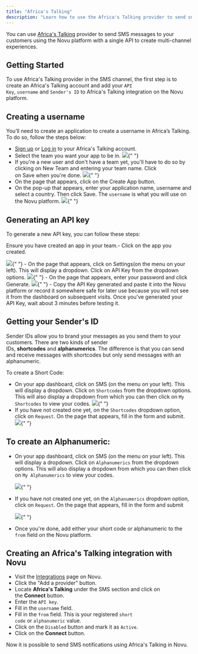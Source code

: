 ```yaml
---
title: "Africa's Talking"
description: "Learn how to use the Africa's Talking provider to send sms notifications using Novu"
---
```


You can use [Africa's Talking](https://africastalking.com/) provider to send SMS messages to your customers using the Novu platform with a single API to create multi-channel experiences.

## Getting Started

To use Africa's Talking provider in the SMS channel, the first step is to create an Africa's Talking account and add your `API Key`, `username` and `Sender's ID` to Africa's Talking integration on the Novu platform.

## Creating a username

You’ll need to create an application to create a username in Africa’s Talking. To do so, follow the steps below:

- [Sign up](https://account.africastalking.com/auth/register) or [Log in](https://account.africastalking.com/auth/login) to your Africa's Talking account.
- Select the team you want your app to be in.
  <Frame caption="Select the team you want your app to be in.">
    <img src="/images/channels-and-providers/sms/africas-talking/team-africa.png" />{" "}
  </Frame>
- If you're a new user and don't have a team yet, you'll have to do so by clicking on New Team and entering your team name. Click on Save when you're done.
  <Frame caption="If you're a new user and don't have a team yet, you'll have to do so by clicking on New Team and entering your team name. Click on Save when you're done.">
    <img src="/images/channels-and-providers/sms/africas-talking/new-team.png" />{" "}
  </Frame>
- On the page that appears, click on the Create App button.
- On the pop-up that appears, enter your application name, username and select a country. Then click Save. The `username` is what you will use on the Novu platform.
  <Frame caption="Enter your application name, username and select a country">
    <img src="/images/channels-and-providers/sms/africas-talking/new app-africa-talking.png" />{" "}
  </Frame>

## Generating an API key

To generate a new API key, you can follow these steps:

<Note>Ensure you have created an app in your team.</Note>- Click on the app you created.
<Frame caption="Click on the app you created.">
  <img src="/images/channels-and-providers/sms/africas-talking/new-created-app-africa.png" />{" "}
</Frame>
- On the page that appears, click on Settings(on the menu on your left). This will
display a dropdown. Click on API Key from the dropdown options.
<Frame caption="Click on API Key from the dropdown options">
  <img src="/images/channels-and-providers/sms/africas-talking/api-key-africa.png" />{" "}
</Frame>
- On the page that appears, enter your password and click Generate.
<Frame caption="Enter your password and click Generate.">
  <img src="/images/channels-and-providers/sms/africas-talking/image-57.png" />{" "}
</Frame>
- Copy the API Key generated and paste it into the Novu platform or record it somewhere
safe for later use because you will not see it from the dashboard on subsequent visits.

<Note>
  Once you've generated your API Key, wait about 3 minutes before testing it.
</Note>

## Getting your Sender's ID

Sender IDs allow you to brand your messages as you send them to your customers. There are two kinds of sender IDs, **shortcodes** and **alphanumerics**. The difference is that you can send and receive messages with shortcodes but only send messages with an alphanumeric.

To create a Short Code:

- On your app dashboard, click on SMS (on the menu on your left). This will display a dropdown. Click on `Shortcodes` from the dropdown options. This will also display a dropdown from which you can then click on `My Shortcodes` to view your codes.
  <Frame caption="Click on `My Shortcodes` to view your codes">
    <img src="/images/channels-and-providers/sms/africas-talking/image-58.png" />{" "}
  </Frame>
- If you have not created one yet, on the `Shortcodes` dropdown option, click on `Request`.
  On the page that appears, fill in the form and submit.
  <Frame caption="Fill in the form and submit to create shortcode">
    <img src="/images/channels-and-providers/sms/africas-talking/image-59.png" />{" "}
  </Frame>

## To create an Alphanumeric:

- On your app dashboard, click on SMS (on the menu on your left). This will display a dropdown. Click on `Alphanumerics` from the dropdown options. This will also display a dropdown from which you can then click on `My Alphanumerics` to view your codes.

  <Frame caption="Click on `My Alphanumerics` to view your codes">
    <img src="/images/channels-and-providers/sms/africas-talking/image-60.png" />{" "}
  </Frame>

- If you have not created one yet, on the `Alphanumerics` dropdown option, click on `Request`.
  On the page that appears, fill in the form and submit
  <Frame caption="Click on request, fill in the form and submit">
    <img src="/images/channels-and-providers/sms/africas-talking/image-61.png" />{" "}
  </Frame>
- Once you're done, add either your short code or alphanumeric to the `from` field on the Novu platform.

## Creating an Africa's Talking integration with Novu

- Visit the [Integrations](https://dashboard.novu.co/integrations?utm_campaign=docs-africastalking) page on Novu.
- Click the "Add a provider" button.
- Locate **Africa's Talking** under the SMS section and click on the **Connect** button.
- Enter the `API key`.
- Fill in the `username` field.
- Fill in the `from` field. This is your registered `short code` or `alphanumeric` value.
- Click on the `Disabled` button and mark it as `Active`.
- Click on the **Connect** button.

Now it is possible to send SMS notifications using Africa's Talking in Novu.
